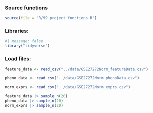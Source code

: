 ### Source functions

```r
source(file = "R/99_project_functions.R")
```

### Libraries:

```r
#| message: false
library("tidyverse")
```

### Load files:

```r
feature_data <- read_csv("../data/GSE27272Norm_featureData.csv")

pheno_data <- read_csv("../data/GSE27272Norm_phenoData.csv")

norm_exprs <- read_csv("../data/GSE27272Norm_exprs.csv")

feature_data |> sample_n(20)
pheno_data |> sample_n(20)
norm_exprs |> sample_n(20)
```

